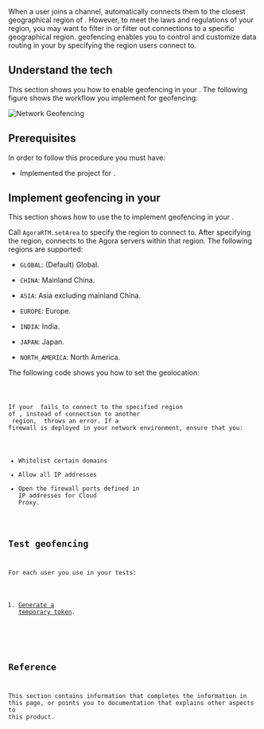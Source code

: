 



When a user joins a channel, <Vpd k="SDK" /> automatically connects them to the closest geographical region of <Vg k="AGORA_BACKEND" />. However, to meet the laws and regulations of your region, you may want to filter in or filter out connections to a specific geographical region. <Vg k="COMPANY" /> geofencing enables you to control and customize data routing in your <Vpl k="CLIENT" /> by specifying the <Vg k="AGORA_BACKEND" /> region users connect to.

## Understand the tech

This section shows you how to enable geofencing in your <Vpl k="CLIENT" />. The following figure shows the workflow you implement for geofencing:

![Network Geofencing](/images/common/geofencing.png)

## Prerequisites

In order to follow this procedure you must have:

-   Implemented the [<Vg k="GET_STARTED"/>](../get-started/get-started-sdk) project for <Vpd k="NAME"/>.


## Implement geofencing in your <Vpl k="CLIENT" />

This section shows how to use the <Vpd k="SDK" /> to implement geofencing in your <Vpl k="CLIENT" />.

Call `AgoraRTM.setArea` to specify the region to connect to. After specifying the region,  <Vpd k="SDK" /> connects
to the Agora servers within that region. The following regions are supported:

-   `GLOBAL`: (Default) Global.

-   `CHINA`: Mainland China.

-   `ASIA`: Asia excluding mainland China.

-   `EUROPE`: Europe.

-   `INDIA`: India.

-   `JAPAN`: Japan.

-   `NORTH_AMERICA`: North America.

The following code shows you how to set the geolocation:

<Code PRODUCT="Signaling" CLIENT="app" PATH="signaling" />

If your <Vpl k="CLIENT" /> fails to connect to the specified region of <Vg k="AGORA_BACKEND" />, instead of connection to another <Vg k="AGORA_BACKEND" /> region, <Vpd k="SDK" /> throws an error. If a firewall is deployed in your network environment, ensure that you:

* Whitelist certain domains
* Allow all IP addresses
* Open the firewall ports defined in <Link to="../reference/cloud-proxy-allowed-ips">IP addresses for Cloud Proxy</Link>.

## Test geofencing

For each user you use in your tests:

1. [Generate a temporary token](../reference/manage-agora-account#generate-a--token).


<ProjectTest/>

## Reference

This section contains information that completes the information in this page, or points you to documentation that explains other aspects to this product.

<Reference PRODUCT="Signaling" CLIENT="app" PATH="signaling" />
